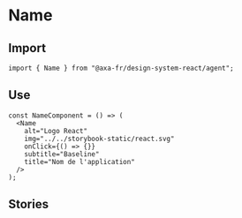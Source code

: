 
<Meta of={NameStories} />

# Name

## Import

```tsx
import { Name } from "@axa-fr/design-system-react/agent";
```

## Use

```tsx
const NameComponent = () => (
  <Name
    alt="Logo React"
    img="../../storybook-static/react.svg"
    onClick={() => {}}
    subtitle="Baseline"
    title="Nom de l'application"
  />
);
```

## Stories

<Canvas of={NameStories.Default} />
<Controls of={NameStories.Default} />

